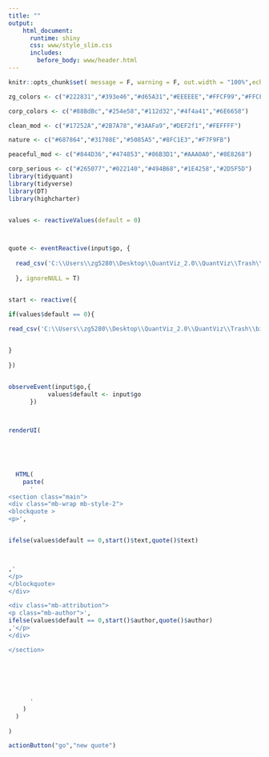 ```yaml
---
title: ""
output:
    html_document:
      runtime: shiny
      css: www/style_slim.css
      includes:
        before_body: www/header.html
---
```


```r
knitr::opts_chunk$set( message = F, warning = F, out.width = "100%",echo = FALSE)

zg_colors <- c("#222831","#393e46","#d65A31","#EEEEEE","#FFCF99","#FFCF99")

corp_colors <- c("#88BdBc","#254e58","#112d32","#4f4a41","#6E6658")

clean_mod <- c("#17252A","#2B7A78","#3AAFa9","#DEF2f1","#FEFFFF")

nature <- c("#687864","#31708E","#5085A5","#8FC1E3","#F7F9FB")

peaceful_mod <- c("#844D36","#474853","#86B3D1","#AAA0A0","#8E8268")

corp_serious <- c("#265077","#022140","#494B68","#1E4258","#2D5F5D")
library(tidyquant)
library(tidyverse)
library(DT)
library(highcharter)



```


<style>

.btn-default.active.focus, .btn-default.active:focus, .btn-default.active:hover, .btn-default:active.focus, .btn-default:active:focus, .btn-default:active:hover, .open>.dropdown-toggle.btn-default.focus, .open>.dropdown-toggle.btn-default:focus, .open>.dropdown-toggle.btn-default:hover {
    outline: none;
    color: #333;
    background-color: #Ba996E;
    border-color: #Ba996E;
}


.main {
position : relative;
}


.mb-wrap {
margin : 20px auto;
padding : 20px;
position : relative;
text-align: center;
width: 75%;

}

.mb-wrap p {
margin : 0;
padding : 0;
}

.mb-wrap blockquote {
margin : 0;
padding : 0;
position : relative;
}

.mb-wrap cite {
font-style : normal;
}



blockquote {
    border-left: none;
}


.mb-style-2 blockquote p {
color : #Ba996E;
display : inline;
font-family : Baskerville, Georgia, serif;
font-style : italic;
font-size : 28px;
line-height : 46px;
}

.mb-attribution {
text-align : center;
}

.mb-author {
color : #Ba996E;
font-size : 18px;
font-weight : bold;
padding-top : 10px;
text-shadow : 0 1px 1px rgba(255, 255, 255, 0.1);
text-transform : uppercase;
}

button {
    outline: none;
}


cite a {
color : #Ba996E;
font-style : italic;
}

cite a:hover {
color : #Ba996E;
}
</style>

  
  
```r

values <- reactiveValues(default = 0)



quote <- eventReactive(input$go, {
    
  read_csv('C:\\Users\\zg5280\\Desktop\\QuantViz_2.0\\QuantViz\\Trash\\biz_quotes.csv') %>% sample_n(1)
  
  }, ignoreNULL = T)


start <- reactive({

if(values$default == 0){

read_csv('C:\\Users\\zg5280\\Desktop\\QuantViz_2.0\\QuantViz\\Trash\\biz_quotes.csv') %>% sample_n(1)

    
}
  
})


observeEvent(input$go,{
           values$default <- input$go
      })



renderUI(

  
  
    
  
  HTML(
    paste(
      '
<section class="main">
<div class="mb-wrap mb-style-2">
<blockquote >
<p>',


ifelse(values$default == 0,start()$text,quote()$text)



,'
</p>
</blockquote>
</div>

<div class="mb-attribution">
<p class="mb-author">',
ifelse(values$default == 0,start()$author,quote()$author)
,'</p>
</div>

</section>

      
      
      
      
      
      '
    )
  )
  
)

```

```r
actionButton("go","new quote")

```

